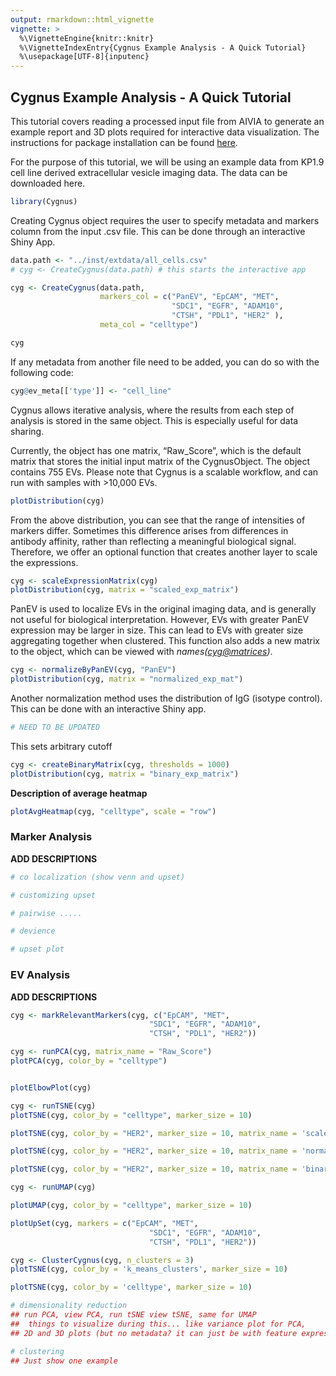 ```yaml
---
output: rmarkdown::html_vignette
vignette: >
  %\VignetteEngine{knitr::knitr}
  %\VignetteIndexEntry{Cygnus Example Analysis - A Quick Tutorial}
  %\usepackage[UTF-8]{inputenc}
---
```


## Cygnus Example Analysis - A Quick Tutorial

This tutorial covers reading a processed input file from AIVIA to generate an example report and 3D plots required for interactive data visualization. The instructions for package installation can be found <a href=https://yeinchung.github.io/Cygnus/>here</a>.

For the purpose of this tutorial, we will be using an example data from KP1.9 cell line derived extracellular vesicle imaging data. The data can be downloaded here.

```r
library(Cygnus)
```

Creating Cygnus object requires the user to specify metadata and markers column from the input .csv file. This can be done through an interactive Shiny App.

```r
data.path <- "../inst/extdata/all_cells.csv" 
# cyg <- CreateCygnus(data.path) # this starts the interactive app

cyg <- CreateCygnus(data.path,
                    markers_col = c("PanEV", "EpCAM", "MET",
                                    "SDC1", "EGFR", "ADAM10",
                                    "CTSH", "PDL1", "HER2" ),
                    meta_col = "celltype")

cyg
```

If any metadata from another file need to be added, you can do so with the following code:

```r
cyg@ev_meta[['type']] <- "cell_line"
```

Cygnus allows iterative analysis, where the results from each step of analysis is stored in the same object. This is especially useful for data sharing.

Currently, the object has one matrix, "Raw_Score", which is the default matrix that stores the initial input matrix of the CygnusObject. The object contains 755 EVs. Please note that Cygnus is a scalable workflow, and can run with samples with \>10,000 EVs.

```r
plotDistribution(cyg)
```

\n From the above distribution, you can see that the range of intensities of markers differ. Sometimes this difference arises from differences in antibody affinity, rather than reflecting a meaningful biological signal. Therefore, we offer an optional function that creates another layer to scale the expressions.

```r
cyg <- scaleExpressionMatrix(cyg)
plotDistribution(cyg, matrix = "scaled_exp_matrix")
```

\n PanEV is used to localize EVs in the original imaging data, and is generally not useful for biological interpretation. However, EVs with greater PanEV expression may be larger in size. This can lead to EVs with greater size aggregating together when clustered. This function also adds a new matrix to the object, which can be viewed with *names([cyg\@matrices](mailto:cyg@matrices){.email})*.

```r
cyg <- normalizeByPanEV(cyg, "PanEV") 
plotDistribution(cyg, matrix = "normalized_exp_mat")
```

\n Another normalization method uses the distribution of IgG (isotype control). This can be done with an interactive Shiny app.

```r
# NEED TO BE UPDATED
```

This sets arbitrary cutoff
```r
cyg <- createBinaryMatrix(cyg, thresholds = 1000)
plotDistribution(cyg, matrix = "binary_exp_matrix")
```

**Description of average heatmap**

```r
plotAvgHeatmap(cyg, "celltype", scale = "row")
```

### Marker Analysis

**ADD DESCRIPTIONS**

```r
# co localization (show venn and upset)
```

```r
# customizing upset
```

```r
# pairwise .....
```

```r
# devience
```

```r
# upset plot
```

### EV Analysis

**ADD DESCRIPTIONS**
```r
cyg <- markRelevantMarkers(cyg, c("EpCAM", "MET",
                               "SDC1", "EGFR", "ADAM10",
                               "CTSH", "PDL1", "HER2")) 

```

```r
cyg <- runPCA(cyg, matrix_name = "Raw_Score") 
plotPCA(cyg, color_by = "celltype")
```
```r

```


```r
plotElbowPlot(cyg)
```
```r
cyg <- runTSNE(cyg)
plotTSNE(cyg, color_by = "celltype", marker_size = 10)
```

```r
plotTSNE(cyg, color_by = "HER2", marker_size = 10, matrix_name = 'scaled_exp_matrix')
```
```r
plotTSNE(cyg, color_by = "HER2", marker_size = 10, matrix_name = 'normalized_exp_mat')
```
```r
plotTSNE(cyg, color_by = "HER2", marker_size = 10, matrix_name = 'binary_exp_matrix')
```

```r
cyg <- runUMAP(cyg)
```

```r
plotUMAP(cyg, color_by = "celltype", marker_size = 10)
```
```r
plotUpSet(cyg, markers = c("EpCAM", "MET",
                               "SDC1", "EGFR", "ADAM10",
                               "CTSH", "PDL1", "HER2"))
```
```r
cyg <- ClusterCygnus(cyg, n_clusters = 3)
plotTSNE(cyg, color_by = 'k_means_clusters', marker_size = 10)
```
```r
plotTSNE(cyg, color_by = 'celltype', marker_size = 10)
```


```r
# dimensionality reduction
## run PCA, view PCA, run tSNE view tSNE, same for UMAP
##  things to visualize during this... like variance plot for PCA, 
## 2D and 3D plots (but no metadata? it can just be with feature expression)
```

```r
# clustering 
## Just show one example
```
